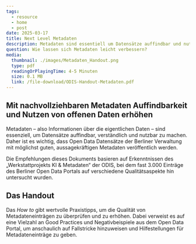 ```yaml
---
tags:
  - resource
  - home
  - post
date: 2025-03-17
title: Next Level Metadaten
description: Metadaten sind essentiell um Datensätze auffindbar und nutzbar zu machen. Mithilfe von KI haben wir die Qualität der Berliner Metadateneinträge überprüft und geben in diesem Handout Praxistipps für eine Verbesserung von Metadaten.
question: Wie lassen sich Metadaten leicht verbessern?
media:
  thumbnail: ./images/Metadaten_Handout.png
  type: pdf
  readingOrPlayingTime: 4-5 Minuten
  size: 0.1 MB
  link: /file-download/ODIS-Handout-Metadaten.pdf
---
```


## Mit nachvollziehbaren Metadaten Auffindbarkeit und Nutzen von offenen Daten erhöhen

Metadaten – also Informationen über die eigentlichen Daten – sind essenziell, um Datensätze auffindbar, verständlich und nutzbar zu machen. Daher ist es wichtig, dass Open Data Datensätze der Berliner Verwaltung mit möglichst guten, aussagekräftigen Metadaten veröffentlich werden. 

Die Empfehlungen dieses Dokuments basieren auf Erkenntnissen des „Werkstattprojekts KI & Metadaten“ der ODIS, bei dem fast 3.000 Einträge des Berliner Open Data Portals auf verschiedene Qualitätsaspekte hin untersucht wurden.

## Das Handout

Das *How to* gibt wertvolle Praxistipps, um die Qualität von Metadateneinträgen zu überprüfen und zu erhöhen. Dabei verweist es auf eine Vielzahl an Good Practices und Negativbeispiele aus dem Open Data Portal, um anschaulich auf Fallstricke hinzuweisen und Hilfestellungen für Metadateneinträge zu geben.

<PdfEmbed
  filePath="/file-download/ODIS-Handout-Metadaten.pdf"
  downloadLinkText="Download Handout"
  mediaMetadata={frontmatter.media}
/>
 
